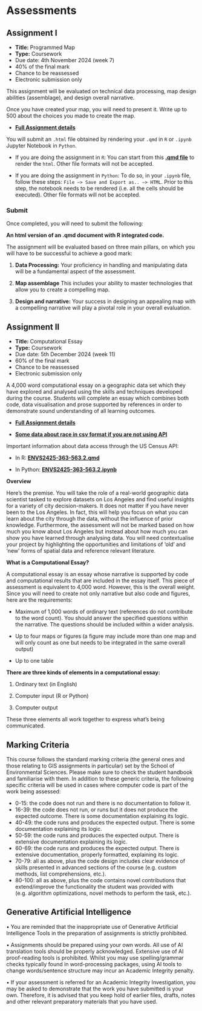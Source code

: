 # Assessments {.unnumbered}

## Assignment I

-   **Title:** Programmed Map
-   **Type:** Coursework
-   Due date: 4th November 2024 (week 7)
-   40% of the final mark
-   Chance to be reassessed
-   Electronic submission only

This assignment will be evaluated on technical data processing, map design abilities (assemblage), and design overall narrative.

Once you have created your map, you will need to present it. Write up to 500 about the choices you made to create the map.

-   [**Full Assignment details**](https://theuniversityofliverpool-my.sharepoint.com/:b:/g/personal/pietrost_liverpool_ac_uk/EVtY1PO8LRJCncXtmiq4lAMBC6in9db94tZ0Cepzheoepg?e=UtyoVC)

You will submit an `.html` file obtained by rendering your `.qmd` in `R` or `.ipynb` Jupyter Notebook in `Python`.

-   If you are doing the assignment in `R`: You can start from this [**.qmd file**](https://theuniversityofliverpool-my.sharepoint.com/:u:/g/personal/pietrost_liverpool_ac_uk/EfRYCY5AuLNEsmEtT5lBbKgBF2Q5gTcYvRia13gLdzlNLA?e=fNzdf3) to render the `html`. Other file formats will not be accepted.

-   If you are doing the assignment in `Python`: To do so, in your `.ipynb` file, follow these steps: `File –> Save and Export as.. –> HTML`. Prior to this step, the notebook needs to be rendered (i.e. all the cells should be executed). Other file formats will not be accepted.

### Submit

Once completed, you will need to submit the following:

**An html version of an .qmd document with R integrated code.**

The assignment will be evaluated based on three main pillars, on which you will have to be successful to achieve a good mark:

1.  **Data Processing:** Your proficiency in handling and manipulating data will be a fundamental aspect of the assessment.

2.  **Map assemblage** This includes your ability to master technologies that allow you to create a compelling map.

3.  **Design and narrative:** Your success in designing an appealing map with a compelling narrative will play a pivotal role in your overall evaluation.

## Assignment II

-   **Title:** Computational Essay
-   **Type:** Coursework
-   Due date: 5th December 2024 (week 11)
-   60% of the final mark
-   Chance to be reassessed
-   Electronic submission only

A 4,000 word computational essay on a geographic data set which they have explored and analysed using the skills and techniques developed during the course. Students will complete an essay which combines both code, data visualisation and prose supported by references in order to demonstrate sound understanding of all learning outcomes.

-   [**Full Assignment details**](https://theuniversityofliverpool-my.sharepoint.com/:w:/g/personal/carmenca_liverpool_ac_uk/EXsp83AVjG1HqogSyZpYvRcBnwTWamCC10QEl01iwTi0mQ?e=BlgsfY)

-   [**Some data about race in csv format if you are not using API**](https://theuniversityofliverpool-my.sharepoint.com/:x:/g/personal/carmenca_liverpool_ac_uk/ERaIMwe-FLdNnGpe3ZgOTGABkOy7i6JxY6gqQ3L8mZv2DQ?e=pgNkbq)

Important information about data access through the US Census API:

- In R: [**ENVS2425-363-563.2.qmd**](https://theuniversityofliverpool-my.sharepoint.com/:u:/g/personal/carmenca_liverpool_ac_uk/ETBb5eer5kFNq8W46FLWvFsBNvyoCWHraduJ1ZWeF2IZow?e=6aFlCf)

- In Python: [**ENVS2425-363-563.2.ipynb**](https://theuniversityofliverpool-my.sharepoint.com/:u:/g/personal/carmenca_liverpool_ac_uk/ETl3Moyyr0tMocE6sHhoh9oBj2B3BSajfX_p_vYX43gEyw?e=6Pje2r)

**Overview**

Here’s the premise. You will take the role of a real-world geographic data scientist tasked to explore datasets on Los Angeles and find useful insights for a variety of city decision-makers. It does not matter if you have never been to the Los Angeles. In fact, this will help you focus on what you can learn about the city through the data, without the influence of prior knowledge. Furthermore, the assessment will not be marked based on how much you know about Los Angeles but instead about how much you can show you have learned through analysing data. You will need contextualise your project by highlighting the opportunities and limitations of ‘old’ and ‘new’ forms of spatial data and reference relevant literature.

**What is a Computational Essay?**

A computational essay is an essay whose narrative is supported by code and computational results that are included in the essay itself. This piece of assessment is equivalent to 4,000 word. However, this is the overall weight. Since you will need to create not only narrative but also code and figures, here are the requirements:

-   Maximum of 1,000 words of ordinary text (references do not contribute to the word count). You should answer the specified questions within the narrative. The questions should be included within a wider analysis.

-   Up to four maps or figures (a figure may include more than one map and will only count as one but needs to be integrated in the same overall output)

-   Up to one table

**There are three kinds of elements in a computational essay:**

1.  Ordinary text (in English)

2.  Computer input (R or Python)

3.  Computer output

These three elements all work together to express what's being communicated.

## Marking Criteria

This course follows the standard marking criteria (the general ones and those relating to GIS assignments in particular) set by the School of Environmental Sciences. Please make sure to check the student handbook and familiarise with them. In addition to these generic criteria, the following specific criteria will be used in cases where computer code is part of the work being assessed:

-   0-15: the code does not run and there is no documentation to follow it.
-   16-39: the code does not run, or runs but it does not produce the expected outcome. There is some documentation explaining its logic.
-   40-49: the code runs and produces the expected output. There is some documentation explaining its logic.
-   50-59: the code runs and produces the expected output. There is extensive documentation explaining its logic.
-   60-69: the code runs and produces the expected output. There is extensive documentation, properly formatted, explaining its logic.
-   70-79: all as above, plus the code design includes clear evidence of skills presented in advanced sections of the course (e.g. custom methods, list comprehensions, etc.).
-   80-100: all as above, plus the code contains novel contributions that extend/improve the functionality the student was provided with (e.g. algorithm optimizations, novel methods to perform the task, etc.).

## Generative Artificial Intelligence

• You are reminded that the inappropriate use of Generative Artificial Intelligence Tools in the preparation of assignments is strictly prohibited.

• Assignments should be prepared using your own words. All use of AI translation tools should be properly acknowledged. Extensive use of AI proof-reading tools is prohibited. Whilst you may use spelling/grammar checks typically found in word-processing packages, using AI tools to change words/sentence structure may incur an Academic Integrity penalty.

• If your assessment is referred for an Academic Integrity Investigation, you may be asked to demonstrate that the work you have submitted is your own. Therefore, it is advised that you keep hold of earlier files, drafts, notes and other relevant preparatory materials that you have used.
